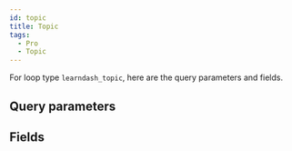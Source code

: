 ```yaml
---
id: topic
title: Topic
tags:
  - Pro
  - Topic
---
```


For loop type `learndash_topic`, here are the query parameters and fields.

## Query parameters

<QueryArgsList args={json.query_args} />

## Fields

<FieldsList fields={json.fields} />
